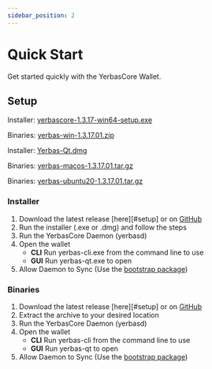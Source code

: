 ```yaml
---
sidebar_position: 2
---
```



# Quick Start

Get started quickly with the YerbasCore Wallet.

## Setup

<Tabs>
  <TabItem value="windows" label="Windows" default>
    <p>Installer: <a href="https://github.com/The-Yerbas-Endeavor/yerbas/releases/download/1.3.17.01/yerbascore-1.3.17-win64-setup.exe" class="button button--primary">yerbascore-1.3.17-win64-setup.exe</a></p>
    <p>Binaries: <a href="https://github.com/The-Yerbas-Endeavor/yerbas/releases/download/1.3.17.01/yerbas-win-1.3.17.01.zip" class="button button--primary">yerbas-win-1.3.17.01.zip</a></p>
  </TabItem>
  <TabItem value="mac" label="Mac" default>
    <p>Installer: <a href="https://github.com/The-Yerbas-Endeavor/yerbas/releases/download/1.3.17.01/Yerbas-Qt.dmg" class="button button--primary">Yerbas-Qt.dmg</a></p>
    <p>Binaries: <a href="https://github.com/The-Yerbas-Endeavor/yerbas/releases/download/1.3.17.01/yerbas-macos-1.3.17.01.tar.gz" class="button button--primary">yerbas-macos-1.3.17.01.tar.gz</a></p>
  </TabItem>
  <TabItem value="linux" label="Linux">
    <p>Binaries: <a href="https://github.com/The-Yerbas-Endeavor/yerbas/releases/download/1.3.17.01/yerbas-ubuntu20-1.3.17.01.tar.gz" class="button button--primary">yerbas-ubuntu20-1.3.17.01.tar.gz</a></p>
  </TabItem>
</Tabs>

### Installer

1. Download the latest release [here][#setup] or on [GitHub][wallet-gh]
2. Run the installer (.exe or .dmg) and follow the steps
3. Run the YerbasCore Daemon (yerbasd)
4. Open the wallet
    - **CLI**
      Run yerbas-cli.exe from the command line to use
    - **GUI**
      Run yerbas-qt.exe to open 
5. Allow Daemon to Sync (Use the [bootstrap package](docs/wallet/bootstrap))

### Binaries

1. Download the latest release [here][#setup] or on [GitHub][wallet-gh]
2. Extract the archive to your desired location
3. Run the YerbasCore Daemon (yerbasd)
4. Open the wallet
    - **CLI**
      Run yerbas-cli from the command line to use
    - **GUI**
      Run yerbas-qt to open 
5. Allow Daemon to Sync (Use the [bootstrap package](docs/wallet/bootstrap))

[wallet-gh]: https://github.com/The-Yerbas-Endeavor/yerbas/releases/latest/
